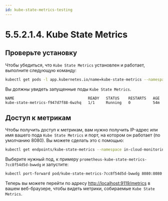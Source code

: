 ```yaml
---
id: kube-state-metrics-testing
---
```


# 5.5.2.1.4. Kube State Metrics

## Проверьте установку

Чтобы убедиться, что `Kube State Metrics` установлен и работает, выполните следующую команду:

```bash
kubectl get pods -l app.kubernetes.io/name=kube-state-metrics --namespace in-cloud-monitoring-metrics
```

Вы должны увидеть запущенные поды `Kube State Metrics`.
```
NAME                                 READY   STATUS    RESTARTS   AGE
kube-state-metrics-f947d7f88-6wzhq   1/1     Running   0          54m
```
## Доступ к метрикам

Чтобы получить доступ к метрикам, вам нужно получить IP-адрес или имя вашего пода `Kube State Metrics` и порт, на котором он работает (по умолчанию 8080). Вы можете сделать это с помощью:

```bash
kubectl get endpoints/kube-state-metrics --namespace in-cloud-monitoring-metrics  -o json

```
Выберите нужный под, к примеру `prometheus-kube-state-metrics-7cc8f54d5d-bwwdg` и запустите:

```bash
kubectl port-forward pod/kube-state-metrics-7cc8f54d5d-bwwdg 8080:8080 --namespace in-cloud-monitoring-metrics
```

Теперь вы можете перейти по адресу [http://localhost:9119/metrics](http://localhost:8080/metrics) в вашем веб-браузере, чтобы видеть метрики, собираемые `Kube State Metrics`.
